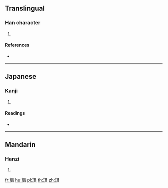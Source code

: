 ==Translingual==

===Han character===
{{Han char|rn=96|rad=玉|as=08|sn=12|four=16160|canj=MGAA|ids=⿰王昌}}

# {{defn|Han|sort=玉08}}

====References====
* {{Han ref|kx=0734.270|dkj=21066|dj=1146.280|hdz=21122.010|uh=7429|ud=29737|bh=DAA8|bd=55976}}

----

==Japanese==

===Kanji===
{{ja-kanji|grade=|rs=玉08}}

# {{defn|lang=ja|sort=玉08}}

====Readings====
* {{ja-readings|on=[[しょう]] (shō)|kun=[[みみだま]] (mimidama)|nanori=}}

----

==Mandarin==

===Hanzi===
{{cmn-hanzi|pin=[[chāng]] ([[chang1]])|wg=ch'ang<sup>1</sup>}}

# {{defn|lang=cmn|sort=玉08}}

[[fr:琩]]
[[hu:琩]]
[[pl:琩]]
[[th:琩]]
[[zh:琩]]